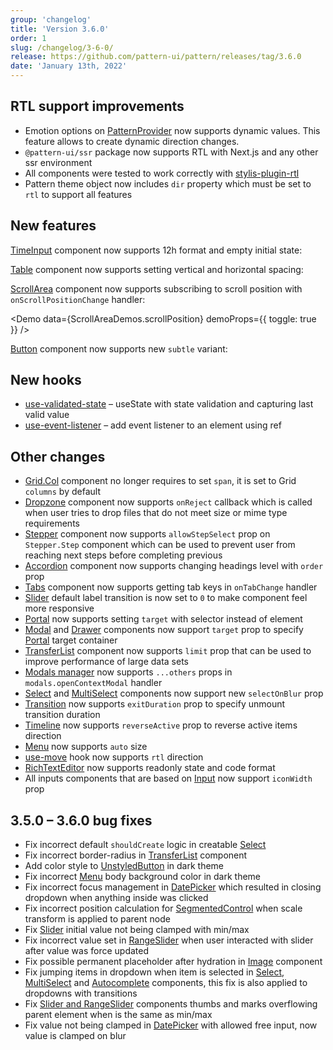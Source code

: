 ```yaml
---
group: 'changelog'
title: 'Version 3.6.0'
order: 1
slug: /changelog/3-6-0/
release: https://github.com/pattern-ui/pattern/releases/tag/3.6.0
date: 'January 13th, 2022'
---
```



## RTL support improvements

- Emotion options on [PatternProvider](https://pattern-ui.design/theming/rtl/) now supports dynamic values. This feature allows to create dynamic direction changes.
- `@pattern-ui/ssr` package now supports RTL with Next.js and any other ssr environment
- All components were tested to work correctly with [stylis-plugin-rtl](https://github.com/styled-components/stylis-plugin-rtl)
- Pattern theme object now includes `dir` property which must be set to `rtl` to support all features

## New features

[TimeInput](https://pattern-ui.design/dates/time-input/) component now supports 12h format and empty initial state:

<Demo data={TimeInputDemos.usage} />

<Demo data={TimeInputDemos.format} />

[Table](https://pattern-ui.design/core/table/) component now supports setting vertical and horizontal spacing:

<ControlDemo data={TableDemos.spacingControl} />

[ScrollArea](https://pattern-ui.design/core/scroll-area/) component now supports subscribing to scroll position with `onScrollPositionChange` handler:

<Demo data={ScrollAreaDemos.scrollPosition} demoProps={{ toggle: true }} />

[Button](https://pattern-ui.design/core/button/) component now supports new `subtle` variant:

<Demo data={ButtonDemos.variants} />

## New hooks

- [use-validated-state](https://pattern-ui.design/hooks/use-validated-state/) – useState with state validation and capturing last valid value
- [use-event-listener](https://pattern-ui.design/hooks/use-event-listener/) – add event listener to an element using ref

## Other changes

- [Grid.Col](https://pattern-ui.design/core/grid/) component no longer requires to set `span`, it is set to Grid `columns` by default
- [Dropzone](https://pattern-ui.design/others/dropzone/) component now supports `onReject` callback which is called when user tries to drop files that do not meet size or mime type requirements
- [Stepper](https://pattern-ui.design/core/stepper/) component now supports `allowStepSelect` prop on `Stepper.Step` component which can be used to prevent user from reaching next steps before completing previous
- [Accordion](https://pattern-ui.design/core/accordion/) component now supports changing headings level with `order` prop
- [Tabs](https://pattern-ui.design/core/tabs/) component now supports getting tab keys in `onTabChange` handler
- [Slider](https://pattern-ui.design/core/slider/) default label transition is now set to `0` to make component feel more responsive
- [Portal](https://pattern-ui.design/core/portal/) now supports setting `target` with selector instead of element
- [Modal](https://pattern-ui.design/core/modal/) and [Drawer](https://pattern-ui.design/core/drawer/) components now support `target` prop to specify [Portal](https://pattern-ui.design/core/portal/) target container
- [TransferList](https://pattern-ui.design/core/transfer-list/) component now supports `limit` prop that can be used to improve performance of large data sets
- [Modals manager](https://pattern-ui.design/others/modals/) now supports `...others` props in `modals.openContextModal` handler
- [Select](https://pattern-ui.design/core/select/) and [MultiSelect](https://pattern-ui.design/core/multi-select/) components now support new `selectOnBlur` prop
- [Transition](https://pattern-ui.design/core/transition/) now supports `exitDuration` prop to specify unmount transition duration
- [Timeline](https://pattern-ui.design/core/timeline/) now supports `reverseActive` prop to reverse active items direction
- [Menu](https://pattern-ui.design/core/menu/) now supports `auto` size
- [use-move](https://pattern-ui.design/hooks/use-move/) hook now supports `rtl` direction
- [RichTextEditor](https://pattern-ui.design/others/rte/) now supports readonly state and code format
- All inputs components that are based on [Input](https://pattern-ui.design/core/input/) now support `iconWidth` prop

## 3.5.0 – 3.6.0 bug fixes

- Fix incorrect default `shouldCreate` logic in creatable [Select](https://pattern-ui.design/core/select/)
- Fix incorrect border-radius in [TransferList](https://pattern-ui.design/core/transfer-list/) component
- Add color style to [UnstyledButton](https://pattern-ui.design/core/button/#unstyled-button) in dark theme
- Fix incorrect [Menu](https://pattern-ui.design/core/menu/) body background color in dark theme
- Fix incorrect focus management in [DatePicker](https://pattern-ui.design/dates/date-picker/) which resulted in closing dropdown when anything inside was clicked
- Fix incorrect position calculation for [SegmentedControl](https://pattern-ui.design/core/segmented-control/) when scale transform is applied to parent node
- Fix [Slider](https://pattern-ui.design/core/slider/) initial value not being clamped with min/max
- Fix incorrect value set in [RangeSlider](https://pattern-ui.design/core/slider/) when user interacted with slider after value was force updated
- Fix possible permanent placeholder after hydration in [Image](https://pattern-ui.design/core/image/) component
- Fix jumping items in dropdown when item is selected in [Select](https://pattern-ui.design/core/select/), [MultiSelect](https://pattern-ui.design/core/multi-select/) and [Autocomplete](https://pattern-ui.design/core/autocomplete/) components, this fix is also applied to dropdowns with transitions
- Fix [Slider and RangeSlider](https://pattern-ui.design/core/slider/) components thumbs and marks overflowing parent element when is the same as min/max
- Fix value not being clamped in [DatePicker](https://pattern-ui.design/dates/date-picker/) with allowed free input, now value is clamped on blur
